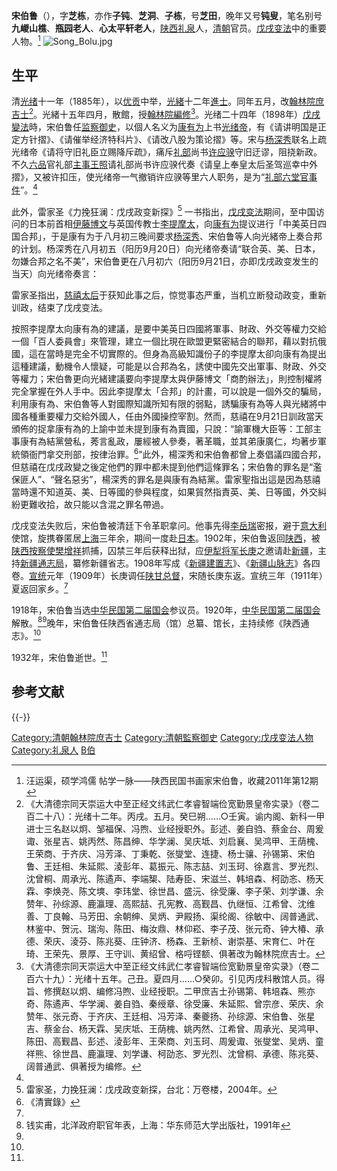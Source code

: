 {{Infobox Officeholder
|姓名=宋伯魯
|圖像=File:宋伯魯.jpg
|圖像大小=200px
|圖像說明=  
|字    = 字子鈍，一字芝洞
|號    = 號竹心
|別名    = 
|出生日期 = 咸豐丙辰十一月二十四日
|出生地點 = 
|逝世日期 = 
|逝世地點 = 
|死因    = 
|墓地    = 
|籍貫    = 
|政黨    = 
|parents  = 
|配偶   =
|伴侶    = 
|relatives  =  
|children  =  
|著作    = 
|past    = 
}}
'''宋伯鲁'''（{{bd|1854年||1932年|catIdx=S宋}}），字'''芝栋'''，亦作'''子钝'''、'''芝洞'''、'''子栋'''，号'''芝田'''，晚年又号'''钝叟'''，笔名别号'''九嵕山樵'''、'''瓶园老人'''、'''心太平轩老人'''，[[陕西|陕西]][[礼泉|礼泉]]人，[[清朝|清朝]]官员。[[戊戌变法|戊戌变法]]中的重要人物。<ref name=wang>汪运渠，硕学鸿儒 帖学一脉——陕西民国书画家宋伯鲁，收藏2011年第12期</ref>
[[File:Song_Bolu.jpg|thumb]]
==生平==
清[[光绪|光绪]]十一年（1885年），以[[优贡|优贡]]中举，[[光緒|光緒]]十二年[[進士|進士]]。同年五月，改[[翰林院|翰林院]][[庶吉士|庶吉士]]<ref>《大清德宗同天崇运大中至正经文纬武仁孝睿智端俭宽勤景皇帝实录》（卷二百二十八）：光绪十二年。丙戌。五月。癸巳朔……○壬寅。谕内阁、新科一甲进士三名赵以炯、邹福保、冯煦、业经授职外。彭述、姜自驺、蔡金台、周爰诹、张星吉、姚丙然、陈昌绅、华学澜、吴庆坻、刘启襄、吴鸿甲、王荫槐、王荣商、于齐庆、冯芳泽、丁秉乾、张燮堂、连捷、杨士骧、孙锡第、宋伯鲁、王廷相、朱延熙、淩彭年、葛振元、陈志喆、刘玉珂、徐嘉言、罗光烈、沈曾桐、周承光、陈遹声、李端榘、陆寿臣、宋滋兰、韩培森、柯劭忞、杨天霖、李焕尧、陈文塽、李玮堂、徐世昌、盛沅、徐受廉、李子荣、刘学谦、余赞年、孙综源、鹿瀛理、高熙喆、孔宪教、高觐昌、仇继恒、江希曾、沈维善、丁良翰、马芳田、余朝绅、吴炳、尹殿扬、渠纶阁、徐敏中、阔普通武、林鉴中、贺沅、瑞洵、陈田、梅汝鼎、林仰崧、李子茂、张元奇、钟大椿、承德、荣庆、淩芬、陈兆葵、庄钟济、杨森、王新桢、谢崇基、宋育仁、叶在琦、王荣先、景厚、王守训、黄绍曾、格哷铿额、俱著改为翰林院庶吉士。</ref>。光緒十五年四月，散館，授[[翰林院|翰林院]][[編修|編修]]<ref>《大清德宗同天崇运大中至正经文纬武仁孝睿智端俭宽勤景皇帝实录》（卷二百六十九）：光绪十五年。己丑。夏四月……○癸卯。引见丙戌科散馆人员。得旨、修撰赵以炯、编修冯煦、业经授职。二甲庶吉士孙锡第、韩培森、熊亦奇、陈遹声、华学澜、姜自驺、秦绶章、徐受廉、朱延熙、曾宗彦、荣庆、余赞年、张元奇、于齐庆、王廷相、冯芳泽、秦夔扬、孙综源、宋伯鲁、张星吉、蔡金台、杨天霖、吴庆坻、王荫槐、姚丙然、江希曾、周承光、吴鸿甲、陈田、高觐昌、彭述、淩彭年、王荣商、刘玉珂、周爰诹、张燮堂、吴炳、童祥熊、徐世昌、鹿瀛理、刘学谦、柯劭忞、罗光烈、沈曾桐、承德、陈兆葵、阔普通武、俱著授为编修。</ref>。光绪二十四年（1898年）[[戊戌變法|戊戌變法]]時，宋伯鲁任[[监察御史|监察御史]]，以個人名义为[[康有为|康有为]]上书[[光绪帝|光绪帝]]，有《请讲明国是正定方针摺》、《请催举经济特科片》、《请改八股为策论摺》等。宋与[[杨深秀|杨深秀]]联名上疏光绪帝《请将守旧礼臣立赐降斥疏》，痛斥[[礼部|礼部]]尚书[[许应骙|许应骙]]守旧迂谬，阻挠新政。不久[[六品|六品]]官礼部[[主事|主事]][[王照|王照]]请礼部尚书许应骙代奏《请皇上奉皇太后圣驾巡幸中外摺》，又被许扣压，使光绪帝一气撤销许应骙等里六人职务，是为“[[礼部六堂官事件|礼部六堂官事件]]”。<ref name=wang/>

此外，雷家圣《力挽狂澜：戊戌政变新探》<ref name=lei>雷家圣，力挽狂澜：戊戌政变新探，台北：万卷楼，2004年。</ref>
一书指出，[[戊戌变法|戊戌变法]]期间，至中国访问的日本前首相[[伊藤博文|伊藤博文]]与英国传教士[[李提摩太|李提摩太]]，向[[康有为|康有为]]提议进行「中美英日四国合邦」，于是康有为于八月初三晚间要求[[杨深秀|杨深秀]]、宋伯鲁等人向光緒帝上奏合邦的计划。杨深秀在八月初五（阳历9月20日）向光绪帝奏请“联合英、美、日本，勿嫌合邦之名不美”，宋伯鲁更在八月初六（阳历9月21日，亦即戊戌政变发生的当天）向光绪帝奏言：
{{引用|渠（李提摩太）之来也，拟联合中国、[[日本|日本]]、[[美国|美国]]及[[英国|英国]]为合邦，共選通達時務、曉暢各國掌故者百人，專理四國兵政稅則及一切外交等事，别练兵若干营，以资御侮。…今拟请皇上速简通达外务、名震地球之重臣，如大学士李鸿章者，往见该教士李提摩太及日相伊藤博文，与之商酌办法。<ref>宋伯鲁，掌山东道监察御史宋伯鲁摺，载 戊戌变法档案史料，北京：中华书局，1959年，第170页</ref>}}

雷家圣指出，[[慈禧太后|慈禧太后]]于获知此事之后，惊觉事态严重，当机立断發动政变，重新训政，结束了戊戌变法。

按照李提摩太向康有為的建議，是要中美英日四國將軍事、財政、外交等權力交給一個「百人委員會」來管理，建立一個比現在歐盟更緊密結合的聯邦，藉以對抗俄國，這在當時是完全不切實際的。但身為高級知識份子的李提摩太卻向康有為提出這種建議，動機令人懷疑，可能是以合邦為名，誘使中國先交出軍事、財政、外交等權力；宋伯魯更向光緒建議要向李提摩太與伊藤博文「商酌辦法」，則控制權將完全掌握在外人手中。因此李提摩太「合邦」的計畫，可以說是一個外交的騙局，利用康有為、宋伯魯等人對國際知識所知有限的弱點，誘騙康有為等人與光緒將中國各種重要權力交給外國人，任由外國操控宰割。然而，慈禧在9月21日訓政當天頒佈的捉拿康有為的上諭中並未提到康有為賣國，只說：“諭軍機大臣等：工部主事康有為結黨營私，莠言亂政，屢經被人參奏，著革職，並其弟康廣仁，均著步軍統領衙門拿交刑部，按律治罪。<ref>《清實錄》</ref>”此外，楊深秀和宋伯魯都曾上奏倡議四國合邦，但慈禧在戊戌政變之後定他們的罪中都未提到他們這條罪名；宋伯魯的罪名是“濫保匪人”、“聲名惡劣”，楊深秀的罪名是與康有為結黨。雷家聖指出這是因為慈禧當時還不知道英、美、日等國的參與程度，如果貿然指責英、美、日等國，外交糾紛更難收拾，故只能以含混之罪名帶過。

戊戌变法失败后，宋伯鲁被清廷下令革职拿问。他事先得[[李岳瑞|李岳瑞]]密报，避于[[意大利|意大利]]使馆，旋携眷匿居[[上海|上海]]三年余，期间一度赴[[日本|日本]]。1902年，宋伯鲁返回[[陕西|陕西]]，被[[陕西按察使|陕西按察使]][[樊增祥|樊增祥]]抓捕，囚禁三年后获释出狱，应[[伊犁将军|伊犁将军]][[长庚|长庚]]之邀请赴[[新疆|新疆]]，主持[[新疆通志局|新疆通志局]]，纂修新疆省志。1908年写成《[[新疆建置志|新疆建置志]]》、《[[新疆山脉志|新疆山脉志]]》各四卷。[[宣统|宣统]]元年（1909年）长庚调任[[陕甘总督|陕甘总督]]，宋随长庚东返。宣统三年（1911年）夏返回家乡。<ref name=wang/>

1918年，宋伯鲁当选[[中华民国第二届国会|中华民国第二届国会]]参议员。1920年，[[中华民国第二届国会|中华民国第二届国会]]解散。<ref>钱实甫，北洋政府职官年表，上海：华东师范大学出版社，1991年</ref><ref name=wang/>晚年，宋伯鲁任陕西省通志局（馆）总纂、馆长，主持续修《陕西通志》。<ref name=wang/>

1932年，宋伯鲁逝世。<ref name=wang/>

== 参考文献 ==
{{Reflist}}

{{-}}
{{光緒十二年丙戌科殿試金榜}}
{{中華民國第二屆國會參議院議員}}
[[Category:清朝翰林院庶吉士|Category:清朝翰林院庶吉士]]
[[Category:清朝監察御史|Category:清朝監察御史]]
[[Category:戊戌变法人物|Category:戊戌变法人物]]
[[Category:礼泉人|Category:礼泉人]]
[[Category:宋姓|B伯]]